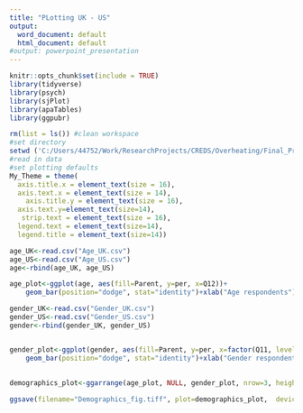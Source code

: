 ---
title: "PLotting UK - US"
output:
  word_document: default
  html_document: default
#output: powerpoint_presentation
---

```{r setup, include=FALSE}
knitr::opts_chunk$set(include = TRUE)
library(tidyverse)
library(psych)
library(sjPlot) 
library(apaTables)
library(ggpubr)

```



```{r include=FALSE}
rm(list = ls()) #clean workspace
#set directory
setwd ('C:/Users/44752/Work/ResearchProjects/CREDS/Overheating/Final_Prolific_Data')
#read in data
#set plotting defaults
My_Theme = theme(
  axis.title.x = element_text(size = 16),
  axis.text.x = element_text(size = 14),
    axis.title.y = element_text(size = 16),
  axis.text.y=element_text(size=14),
   strip.text = element_text(size = 16),
  legend.text = element_text(size=14),
  legend.title = element_text(size=14))

age_UK<-read.csv("Age_UK.csv")
age_US<-read.csv("Age_US.csv")
age<-rbind(age_UK, age_US)

age_plot<-ggplot(age, aes(fill=Parent, y=per, x=Q12))+ 
    geom_bar(position="dodge", stat="identity")+xlab("Age respondents")+theme(axis.text.x = element_text(angle = 45, vjust = 0.9, hjust=1))+ylab("Percent")+facet_wrap(~Country)+My_Theme

gender_UK<-read.csv("Gender_UK.csv")
gender_US<-read.csv("Gender_US.csv")
gender<-rbind(gender_UK, gender_US)


gender_plot<-ggplot(gender, aes(fill=Parent, y=per, x=factor(Q11, level=c('Female', 'Male', 'In some other way', 'Prefer not to say'))))+ 
    geom_bar(position="dodge", stat="identity")+xlab("Gender respondents")+theme(axis.text.x = element_text(angle = 45, vjust = 0.9, hjust=1))+ylab("Percent")+facet_wrap(~Country)+My_Theme
    
   
demographics_plot<-ggarrange(age_plot, NULL, gender_plot, nrow=3, heights=c(1, 0.05, 1), labels=c("A", "",  "B")) 

ggsave(filename="Demographics_fig.tiff", plot=demographics_plot,  device='tiff', dpi=300)


```